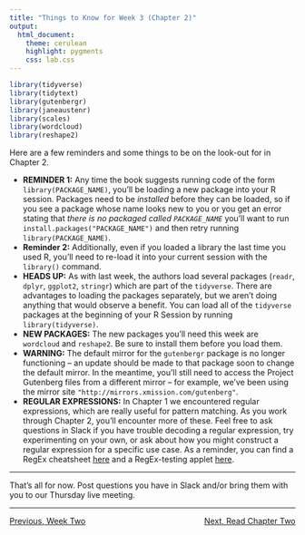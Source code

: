 ```yaml
---
title: "Things to Know for Week 3 (Chapter 2)"
output: 
  html_document:
    theme: cerulean
    highlight: pygments
    css: lab.css
---
```


```r
library(tidyverse)
library(tidytext)
library(gutenbergr)
library(janeaustenr)
library(scales)
library(wordcloud)
library(reshape2)
```

Here are a few reminders and some things to be on the look-out for in Chapter 2.

  + **REMINDER 1:** Any time the book suggests running code of the form `library(PACKAGE_NAME)`, you'll be loading a new package into your R session. Packages need to be *installed* before they can be loaded, so if you see a package whose name looks new to you or you get an error stating that *there is no packaged called `PACKAGE_NAME`* you'll want to run `install.packages("PACKAGE_NAME")` and then retry running `library(PACKAGE_NAME)`. 
  + **Reminder 2:** Additionally, even if you loaded a library the last time you used R, you'll need to re-load it into your current session with the `library()` command.
  + **HEADS UP:** As with last week, the authors load several packages (`readr`, `dplyr`, `ggplot2`, `stringr`) which are part of the `tidyverse`. There are advantages to loading the packages separately, but we aren't doing anything that would observe a benefit. You can load all of the `tidyverse` packages at the beginning of your R Session by running `library(tidyverse)`.
  + **NEW PACKAGES:** The new packages you'll need this week are `wordcloud` and `reshape2`. Be sure to install them before you load them.
  + **WARNING:** The default mirror for the `gutenbergr` package is no longer functioning -- an update should be made to that package soon to change the default mirror. In the meantime, you'll still need to access the Project Gutenberg files from a different mirror -- for example, we've been using the mirror site `"http://mirrors.xmission.com/gutenberg"`.
  + **REGULAR EXPRESSIONS:** In Chapter 1 we encountered regular expressions, which are really useful for pattern matching. As you work through Chapter 2, you'll encounter more of these. Feel free to ask questions in Slack if you have trouble decoding a regular expression, try experimenting on your own, or ask about how you might construct a regular expression for a specific use case. As a reminder, you can find a RegEx cheatsheet [here](https://web.mit.edu/hackl/www/lab/turkshop/slides/regex-cheatsheet.pdf){target="_blank"} and a RegEx-testing applet [here](https://regexr.com/){target="_blank"}.
  
***

That's all for now. Post questions you have in Slack and/or bring them with you to our Thursday live meeting.

***

<p style = "text-align:left;">[Previous, Week Two](https://agmath.github.io/FacultyUpskilling/2021_NLP/)
<span style = "float:right;">[Next, Read Chapter Two](https://www.tidytextmining.com/sentiment.html)</span>
</p>